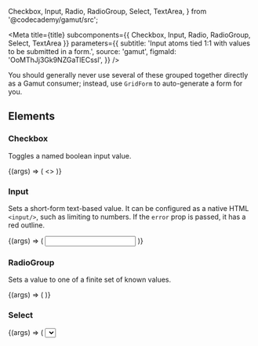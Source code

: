   Checkbox,
  Input,
  Radio,
  RadioGroup,
  Select,
  TextArea,
} from '@codecademy/gamut/src';

<Meta
  title={title}
  subcomponents={{ Checkbox, Input, Radio, RadioGroup, Select, TextArea }}
  parameters={{
    subtitle: 'Input atoms tied 1:1 with values to be submitted in a form.',
    source: 'gamut',
    figmaId: 'OoMThJj3Gk9NZGaTlECssl',
  }}
/>

You should generally never use several of these grouped together directly as a Gamut consumer;
instead, use `GridForm` to auto-generate a form for you.

<Props of={Checkbox} />

## Elements

### Checkbox

Toggles a named boolean input value.

<Canvas>
  <Story name="Checkbox">
    {(args) => (
      <>
        <Checkbox htmlFor="html-css" label="HTML & CSS" />
        <Checkbox htmlFor="javascript" label="JavaScript" />
        <Checkbox htmlFor="ruby" label="Ruby" />
        <Checkbox
          htmlFor="multiline"
          label={`I am a really long input that takes multiple lines.
       To make the checkbox better aligned with the text we can add
       the multiline prop which will add some margin-top to it and
       reduce the fontsize to be much smaller. Yay to a better
       looking block of text and checkbox! Now I am sort of
       grasping at straws in my attempt to fill this up.
        Look at that though; another sentence.`}
          multiline
        />
      </>
    )}
  </Story>
</Canvas>

### Input

Sets a short-form text-based value. It can be configured as a native HTML `<input/>`,
such as limiting to numbers. If the `error` prop is passed, it has a red outline.

<Canvas>
  <Story name="Input">
    {(args) => (
      <Input
        htmlFor="name"
        defaultValue="Default value"
        error={boolean('error', false)}
        type={selectKnob('type', ['number', 'text'], 'text')}
      />
    )}
  </Story>
</Canvas>

### RadioGroup

Sets a value to one of a finite set of known values.

<Canvas>
  <Story name="RadioGroup">
    {(args) => (
      <RadioGroup
        htmlForPrefix="why-are-you-learning"
        name="why-are-you-learning"
      >
        <Radio
          label="Skills to communicate with developers and other technical people"
          value="skills"
        />
        <Radio
          label="A better understanding of web development in general"
          value="understanding"
        />
      </RadioGroup>
    )}
  </Story>
</Canvas>

### Select

<Canvas>
  <Story name="Select">
    {(args) => (
      <Select
        htmlFor="select"
        options={['Apple', 'Banana', 'Cherry', 'Dragonfruit', 'Eggplant']}
        id="fruits"
      />
    )}
  </Story>
</Canvas>

### TextArea

Sets a long-form text-based value. It can be configured as a native HTML
`&lt;textarea/&gt;`, such as adjusting number of rows.

If the `error` prop is passed, it has a red outline.

<Canvas>
  <Story name="TextArea">
    {(args) => (
      <TextArea
        htmlFor="about"
        error={boolean('error', false)}
        rows={number('rows', 8)}
      />
    )}
  </Story>
</Canvas>
